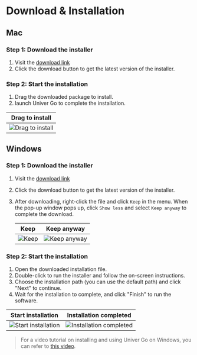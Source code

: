 # Download & Installation

## Mac

### Step 1: Download the installer

1. Visit the [download link](https://go.univer.ai)
2. Click the download button to get the latest version of the installer.

### Step 2: Start the installation

1. Drag the downloaded package to install.
2. launch Univer Go to complete the installation.


| Drag to install |
|---|
| ![Drag to install](./installation/installation-mac-install.png) |

## Windows

### Step 1: Download the installer

1. Visit the [download link](https://go.univer.ai)
2. Click the download button to get the latest version of the installer.
3. After downloading, right-click the file and click `Keep` in the menu. When the pop-up window pops up, click `Show less` and select `Keep anyway` to complete the download.
    
    | Keep | Keep anyway |
    |---|---|
    | ![Keep](./installation/installation-keep.png) | ![Keep anyway](./installation/installation-keep-anyway.png) |

### Step 2: Start the installation

1. Open the downloaded installation file.
2. Double-click to run the installer and follow the on-screen instructions.
3. Choose the installation path (you can use the default path) and click "Next" to continue.
4. Wait for the installation to complete, and click "Finish" to run the software.

| Start installation | Installation completed |
|---|---|
| ![Start installation](./installation/installation-win-install.png) | ![Installation completed](./installation/installation-win-finish.png) |

> For a video tutorial on installing and using Univer Go on Windows, you can refer to [this video](https://youtu.be/Gvb8RKh-YXA).
